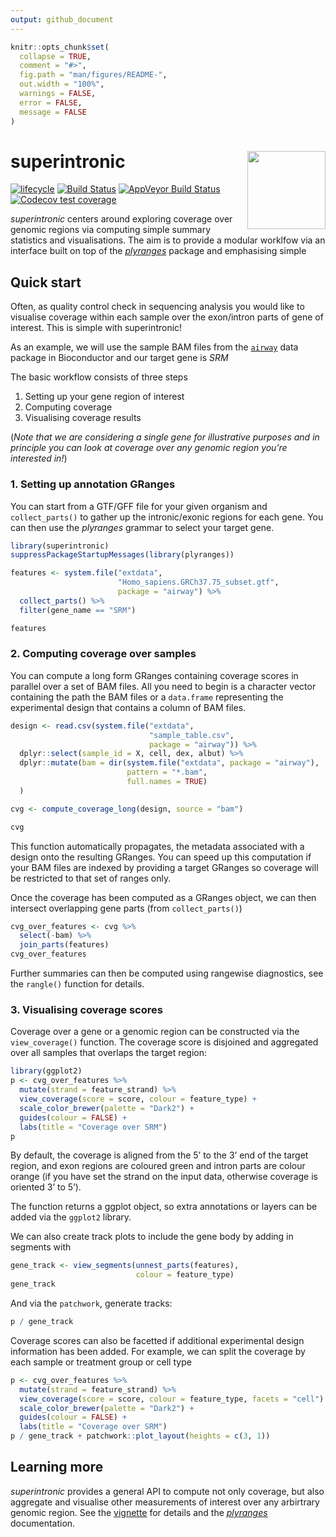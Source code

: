 ```yaml
---
output: github_document
---
```


<!-- README.md is generated from README.Rmd. Please edit that file -->

```r
knitr::opts_chunk$set(
  collapse = TRUE,
  comment = "#>",
  fig.path = "man/figures/README-",
  out.width = "100%",
  warnings = FALSE,
  error = FALSE,
  message = FALSE
)

```
# superintronic <img id="superintronic" src="man/figures/superintronic.png" align="right" width = "125" />

[![lifecycle](https://img.shields.io/badge/lifecycle-experimental-orange.svg)](https://www.tidyverse.org/lifecycle/#experimental)
[![Build Status](https://travis-ci.org/sa-lee/superintronic.svg?branch=master)](https://travis-ci.org/sa-lee/superintronic)
[![AppVeyor Build Status](https://ci.appveyor.com/api/projects/status/github/sa-lee/superintronic?branch=master&svg=true)](https://ci.appveyor.com/project/sa-lee/superintronic)
[![Codecov test coverage](https://codecov.io/gh/sa-lee/superintronic/branch/master/graph/badge.svg)](https://codecov.io/gh/sa-lee/superintronic?branch=master)



_superintronic_ centers around exploring coverage over genomic
regions via computing simple summary statistics and visualisations. 
The aim is to provide a modular worklfow via an interface built on top of the 
[_plyranges_](https://sa-lee.github.io/plyranges/index.html) package and 
emphasising simple 


## Quick start 

Often, as quality control check in sequencing analysis you would like
to visualise coverage within each sample over the exon/intron parts of 
gene of interest.  This is simple with superintronic! 

As an example, we will use the sample
BAM files from the  [`airway`](https://bioconductor.org/packages/release/data/experiment/html/airway.html) data package in Bioconductor and our target gene is _SRM_  

The basic workflow consists of three steps  

1. Setting up your gene region of interest 
2. Computing coverage
3. Visualising coverage results

(_Note that we are considering a single gene for illustrative purposes
and in principle you can look at coverage over any genomic region you're 
interested in!_)

### 1. Setting up annotation GRanges

You can start from a GTF/GFF file for your given organism and `collect_parts()`
to gather up the intronic/exonic regions for each gene. You can then use the
_plyranges_ grammar to select your target gene.

```r
library(superintronic)
suppressPackageStartupMessages(library(plyranges))

features <- system.file("extdata", 
                        "Homo_sapiens.GRCh37.75_subset.gtf", 
                        package = "airway") %>% 
  collect_parts() %>% 
  filter(gene_name == "SRM")

features
```


### 2. Computing coverage over samples

You can compute a long form GRanges containing coverage scores in parallel over
a set of BAM files. All you need to begin is a character vector containing
the path the BAM files or a `data.frame` representing the experimental design
that contains a column of BAM files.

```r
design <- read.csv(system.file("extdata", 
                               "sample_table.csv", 
                               package = "airway")) %>% 
  dplyr::select(sample_id = X, cell, dex, albut) %>% 
  dplyr::mutate(bam = dir(system.file("extdata", package = "airway"), 
                          pattern = "*.bam",
                          full.names = TRUE)
  )

cvg <- compute_coverage_long(design, source = "bam")

cvg 
```

This function automatically propagates, the metadata associated
with a design onto the resulting GRanges. You can speed up this computation
if your BAM files are indexed by providing a target GRanges so coverage 
will be restricted to that set of ranges only.

Once the coverage has been computed as a GRanges object, 
we can then intersect overlapping gene parts (from `collect_parts()`) 

```r
cvg_over_features <- cvg %>% 
  select(-bam) %>% 
  join_parts(features)
cvg_over_features
```

Further summaries can then be computed using rangewise diagnostics,
see the `rangle()` function for details.

### 3. Visualising coverage scores

Coverage over a gene or a genomic region can be constructed via
the `view_coverage()` function. The coverage score is disjoined
and aggregated over all samples that overlaps the target region:

```r
library(ggplot2)
p <- cvg_over_features %>% 
  mutate(strand = feature_strand) %>% 
  view_coverage(score = score, colour = feature_type) + 
  scale_color_brewer(palette = "Dark2") +
  guides(colour = FALSE) +
  labs(title = "Coverage over SRM")
p
```

By default, the coverage is aligned from the 5' to the 3' end of the target
region, and exon regions are coloured green and intron parts are colour orange
(if you have set the strand on the input data, otherwise coverage is oriented
3' to 5').

The function returns a ggplot object, so extra annotations or layers can be added
via the `ggplot2` library. 

We can also create track plots to include the gene body by adding in segments
with 

```r
gene_track <- view_segments(unnest_parts(features), 
                            colour = feature_type)
gene_track
```

And via the `patchwork`, generate tracks:

```r
p / gene_track
```


Coverage scores can also be facetted if additional 
experimental design information has been added. For example, we can split the
coverage by each sample or treatment group or cell type


```r
p <- cvg_over_features %>% 
  mutate(strand = feature_strand) %>% 
  view_coverage(score = score, colour = feature_type, facets = "cell") + 
  scale_color_brewer(palette = "Dark2") +
  guides(colour = FALSE) +
  labs(title = "Coverage over SRM")
p / gene_track + patchwork::plot_layout(heights = c(3, 1))
```


## Learning more

_superintronic_ provides a general API to compute not only coverage, 
but also aggregate and visualise other measurements of interest over
any arbirtrary genomic region. See the [vignette]() for details and 
the [_plyranges_](https://sa-lee.github.io/plyranges/index.html#learning-more)
documentation. 